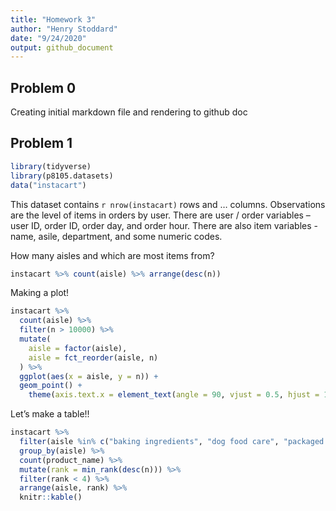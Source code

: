```yaml
---
title: "Homework 3"
author: "Henry Stoddard"
date: "9/24/2020"
output: github_document
---
```

## Problem 0
Creating initial markdown file and rendering to github doc

## Problem 1
```r
library(tidyverse)
library(p8105.datasets)
data("instacart")
```

This dataset contains `r nrow(instacart)` rows and ... columns.
Observations are the level of items in orders by user. There are user / order variables -- user ID, order ID, order day, and order hour. There are also item variables - name, asile, department, and some numeric codes.

How many aisles and which are most items from?

```r
instacart %>% count(aisle) %>% arrange(desc(n))
```

Making a plot!
```r
instacart %>% 
  count(aisle) %>% 
  filter(n > 10000) %>% 
  mutate(
    aisle = factor(aisle),
    aisle = fct_reorder(aisle, n)
  ) %>% 
  ggplot(aes(x = aisle, y = n)) +
  geom_point() +
    theme(axis.text.x = element_text(angle = 90, vjust = 0.5, hjust = 1))
```

Let's make a table!!

```r
instacart %>% 
  filter(aisle %in% c("baking ingredients", "dog food care", "packaged vegetables fruits")) %>% 
  group_by(aisle) %>% 
  count(product_name) %>% 
  mutate(rank = min_rank(desc(n))) %>% 
  filter(rank < 4) %>% 
  arrange(aisle, rank) %>% 
  knitr::kable()
```

